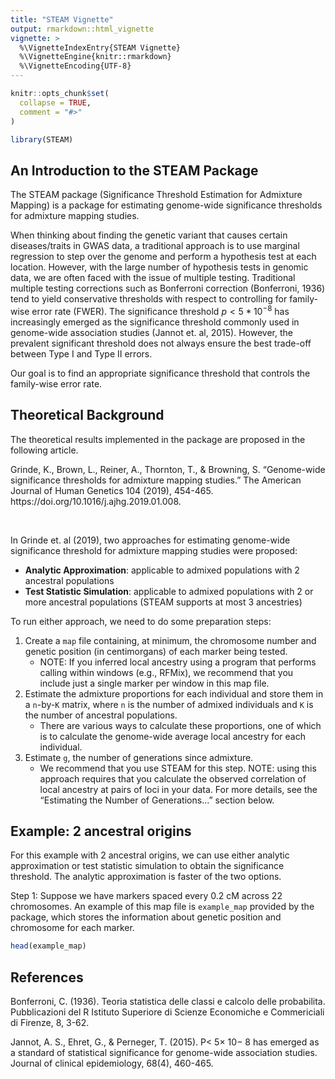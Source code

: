 ```yaml
---
title: "STEAM Vignette"
output: rmarkdown::html_vignette
vignette: >
  %\VignetteIndexEntry{STEAM Vignette}
  %\VignetteEngine{knitr::rmarkdown}
  %\VignetteEncoding{UTF-8}
---
```


```r
knitr::opts_chunk$set(
  collapse = TRUE,
  comment = "#>"
)
```

```r
library(STEAM)
```

## An Introduction to the STEAM Package

The STEAM package (Significance Threshold Estimation for Admixture Mapping) is a package for estimating genome-wide significance thresholds for admixture mapping studies.

When thinking about finding the genetic variant that causes certain diseases/traits in GWAS data, a traditional approach is to use marginal regression to step over the genome and perform a hypothesis test at each location. However, with the large number of hypothesis tests in genomic data, we are often faced with the issue of multiple testing. Traditional multiple testing corrections such as Bonferroni correction (Bonferroni, 1936) tend to yield conservative thresholds with respect to controlling for family-wise error rate (FWER). The significance threshold $p < 5*10^{-8}$ has increasingly emerged as the significance threshold commonly used in genome-wide association studies (Jannot et. al, 2015). However, the prevalent significant threshold does not always ensure the best trade-off between Type I and Type II errors.

Our goal is to find an appropriate significance threshold that controls the family-wise error rate. 

## Theoretical Background

The theoretical results implemented in the package are proposed in the following article.

Grinde, K., Brown, L., Reiner, A., Thornton, T., & Browning, S. "Genome-wide significance thresholds for admixture mapping studies." The American Journal of Human Genetics 104 (2019), 454-465. https://doi.org/10.1016/j.ajhg.2019.01.008.

&nbsp;

In Grinde et. al (2019), two approaches for estimating genome-wide significance threshold for admixture mapping studies were proposed:

- **Analytic Approximation**: applicable to admixed populations with 2 ancestral populations
- **Test Statistic Simulation**: applicable to admixed populations with 2 or more ancestral populations (STEAM supports at most 3 ancestries)

To run either approach, we need to do some preparation steps:

1. Create a `map` file containing, at minimum, the chromosome number and genetic position (in centimorgans) of each marker being tested.
    * NOTE: If you inferred local ancestry using a program that performs calling within windows (e.g., RFMix), we recommend that you include just a single marker per window in this map file.
  
2. Estimate the admixture proportions for each individual and store them in a `n`-by-`K` matrix, where `n` is the number of admixed individuals and `K` is the number of ancestral populations.
    * There are various ways to calculate these proportions, one of which is to calculate the genome-wide average local ancestry for each individual.
  
3. Estimate `g`, the number of generations since admixture.
    * We recommend that you use STEAM for this step. NOTE: using this approach requires that you calculate the observed correlation of local ancestry at pairs of loci in your data. For more details, see the "Estimating the Number of Generations..." section below.
  
## Example: 2 ancestral origins

For this example with 2 ancestral origins, we can use either analytic approximation or test statistic simulation to obtain the significance threshold. The analytic approximation is faster of the two options.

Step 1: Suppose we have markers spaced every 0.2 cM across 22 chromosomes. An example of this map file is `example_map` provided by the package, which stores the information about genetic position and chromosome for each marker.

```r
head(example_map)
```


## References

Bonferroni, C. (1936). Teoria statistica delle classi e calcolo delle probabilita. Pubblicazioni del R Istituto Superiore di Scienze Economiche e Commericiali di Firenze, 8, 3-62.

Jannot, A. S., Ehret, G., & Perneger, T. (2015). P< 5× 10− 8 has emerged as a standard of statistical significance for genome-wide association studies. Journal of clinical epidemiology, 68(4), 460-465.

